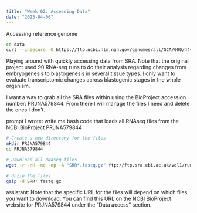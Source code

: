 ```yaml
---
title: "Week 02: Accessing Data"
date: "2023-04-06"
---
```


Accessing reference genome
```bash
cd data
curl --insecure -O https://ftp.ncbi.nlm.nih.gov/genomes/all/GCA/000/444/245/GCA_000444245.1_356a-chromosome-assembly/GCA_000444245.1_356a-chromosome-assembly_genomic.fna.gz
```

Playing around with quickly accessing data from SRA. Note that the original project used 90 RNA-seq runs to do their analysis regarding changes from embryogenesis to blastogenesis in several tissue types. I only want to evaluate transcriptomic changes across blastogenic stages in the whole organism.

I want a way to grab all the SRA files within using the BioProject accession number: PRJNA579844. From there I will manage the files I need and delete the ones I don't.


prompt I wrote: write me bash code that loads all RNAseq files from the NCBI BioProject PRJNA579844

```bash
# Create a new directory for the files
mkdir PRJNA579844
cd PRJNA579844

# Download all RNAseq files
wget -r -nH -nd -np -A "SRR*.fastq.gz" ftp://ftp.sra.ebi.ac.uk/vol1/run/ERR315/ERR3159124/

# Unzip the files
gzip -d SRR*.fastq.gz
```

assistant: Note that the specific URL for the files will depend on which files you want to download. You can find this URL on the NCBI BioProject website for PRJNA579844 under the "Data access" section.
